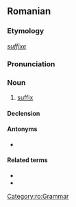 ==Romanian==

===Etymology===
{{F.|ro}} ''[[suffixe]]''

===Pronunciation===
{{IPA|[su'fiks]|lang=ro}}

===Noun===
{{ro-noun|gend=n|pl=sufixe}}

# [[suffix]]

====Declension====
{{ro-noun-n|pl=sufixe|def=sufixul}}

====Antonyms====
* {{l|ro|prefix}}

====Related terms====
* {{l|ro|afix}}
* {{l|ro|infix}}

[[Category:ro:Grammar]]